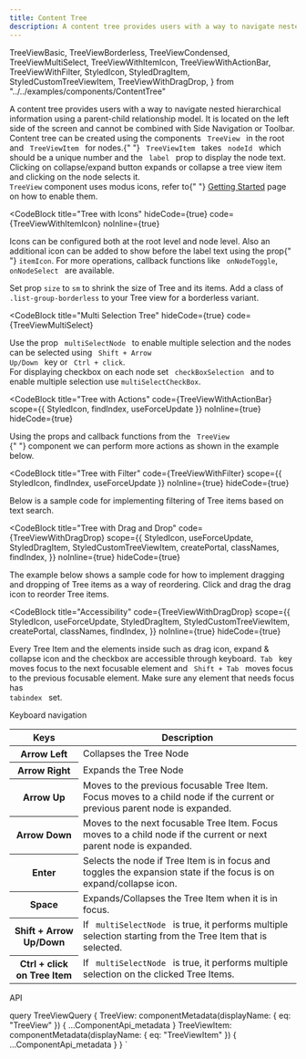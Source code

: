 ```yaml
---
title: Content Tree
description: A content tree provides users with a way to navigate nested hierarchical information using a parent-child relationship model.
---
```


  TreeViewBasic,
  TreeViewBorderless,
  TreeViewCondensed,
  TreeViewMultiSelect,
  TreeViewWithItemIcon,
  TreeViewWithActionBar,
  TreeViewWithFilter,
  StyledIcon,
  StyledDragItem,
  StyledCustomTreeViewItem,
  TreeViewWithDragDrop,
} from "../../examples/components/ContentTree"

<Overview>
  A content tree provides users with a way to navigate nested hierarchical
  information using a parent-child relationship model. It is located on the left
  side of the screen and cannot be combined with Side Navigation or Toolbar.
</Overview>

<CodeBlock title="Basic" code={TreeViewBasic}>
  Content tree can be created using the components <code> TreeView </code> in
  the root and <code> TreeViewItem </code> for nodes.{" "}
  <code> TreeViewItem </code> takes <code> nodeId </code> which should be a
  unique number and the <code> label </code> prop to display the node text.
  <br />
  Clicking on collapse/expand button expands or collapse a tree view item and
  clicking on the node selects it.
</CodeBlock>

<div className="docs-callout docs-callout-warning p-3 pb-0 rounded-lg">
  <code>TreeView</code> component uses modus icons, refer to{" "}
  <a href="/getting-started/">Getting Started</a> page on how to enable them.
</div>

<CodeBlock
  title="Tree with Icons"
  hideCode={true}
  code={TreeViewWithItemIcon}
  noInline={true}
>
  Icons can be configured both at the root level and node level. Also an
  additional icon can be added to show before the label text using the prop{" "}
  <code>itemIcon</code>. For more operations, callback functions like
  <code> onNodeToggle</code>,<code> onNodeSelect </code> are available.
</CodeBlock>

<CodeBlock title="Condensed Tree" hideCode={true} code={TreeViewCondensed}>
  Set prop <code>size</code> to <code>sm</code> to shrink the size of Tree and
  its items.
</CodeBlock>

<CodeBlock title="Borderless Tree" hideCode={true} code={TreeViewBorderless}>
  Add a class of <code>.list-group-borderless</code> to your Tree view for a
  borderless variant.
</CodeBlock>

<CodeBlock
  title="Multi Selection Tree"
  hideCode={true}
  code={TreeViewMultiSelect}
>
  Use the prop <code> multiSelectNode </code> to enable multiple selection and
  the nodes can be selected using
  <code> Shift + Arrow Up/Down </code> key or <code> Ctrl + click</code>.
  <br />
  For displaying checkbox on each node set <code> checkBoxSelection </code> and to
  enable multiple selection use <code>multiSelectCheckBox</code>.
</CodeBlock>

<CodeBlock
  title="Tree with Actions"
  code={TreeViewWithActionBar}
  scope={{ StyledIcon, findIndex, useForceUpdate }}
  noInline={true}
  hideCode={true}
>
  Using the props and callback functions from the <code> TreeView </code>{" "}
  component we can perform more actions as shown in the example below.
</CodeBlock>

<CodeBlock
  title="Tree with Filter"
  code={TreeViewWithFilter}
  scope={{ StyledIcon, findIndex, useForceUpdate }}
  noInline={true}
  hideCode={true}
>
  Below is a sample code for implementing filtering of Tree items based on text
  search.
</CodeBlock>

<CodeBlock
  title="Tree with Drag and Drop"
  code={TreeViewWithDragDrop}
  scope={{
    StyledIcon,
    useForceUpdate,
    StyledDragItem,
    StyledCustomTreeViewItem,
    createPortal,
    classNames,
    findIndex,
  }}
  noInline={true}
  hideCode={true}
>
  The example below shows a sample code for how to implement dragging and
  dropping of Tree items as a way of reordering. Click and drag the drag icon to
  reorder Tree items.
</CodeBlock>

<CodeBlock
  title="Accessibility"
  code={TreeViewWithDragDrop}
  scope={{
    StyledIcon,
    useForceUpdate,
    StyledDragItem,
    StyledCustomTreeViewItem,
    createPortal,
    classNames,
    findIndex,
  }}
  noInline={true}
  hideCode={true}
>
  Every Tree Item and the elements inside such as drag icon, expand & collapse
  icon and the checkbox are accessible through keyboard.<code> Tab </code> key
  moves focus to the next focusable element and <code> Shift + Tab </code> moves
  focus to the previous focusable element. Make sure any element that needs
  focus has <code> tabindex </code> set.
</CodeBlock>

<LinkedHeading h="3" className="h2" id="keyboard-navigation">
  Keyboard navigation
</LinkedHeading>

<table class="table table-bordered">
  <thead class="bg-gray-light">
    <tr>
      <th scope="col">Keys</th>
      <th scope="col">Description</th>
    </tr>
  </thead>
  <tbody>
    <tr>
      <th scope="row">Arrow Left</th>
      <td>Collapses the Tree Node</td>
    </tr>
    <tr>
      <th scope="row">Arrow Right</th>
      <td>Expands the Tree Node</td>
    </tr>
    <tr>
      <th scope="row">Arrow Up</th>
      <td>
        Moves to the previous focusable Tree Item. Focus moves to a child node
        if the current or previous parent node is expanded.
      </td>
    </tr>
    <tr>
      <th scope="row">Arrow Down</th>
      <td>
        Moves to the next focusable Tree Item. Focus moves to a child node if
        the current or next parent node is expanded.
      </td>
    </tr>
    <tr>
      <th scope="row">Enter</th>
      <td>
        Selects the node if Tree Item is in focus and toggles the expansion
        state if the focus is on expand/collapse icon.
      </td>
    </tr>
    <tr>
      <th scope="row">Space</th>
      <td>Expands/Collapses the Tree Item when it is in focus. </td>
    </tr>
    <tr>
      <th scope="row">Shift + Arrow Up/Down</th>
      <td>
        If <code> multiSelectNode </code> is true, it performs multiple
        selection starting from the Tree Item that is selected.
      </td>
    </tr>
    <tr>
      <th scope="row">Ctrl + click on Tree Item</th>
      <td>
        If <code> multiSelectNode </code> is true, it performs multiple
        selection on the clicked Tree Items.
      </td>
    </tr>
  </tbody>
</table>

<LinkedHeading h="2" className="h1" id="content-tree-api">
  API
</LinkedHeading>
<ComponentApi metadata={props.data.TreeView} />
<ComponentApi metadata={props.data.TreeViewItem} />

  query TreeViewQuery {
    TreeView: componentMetadata(displayName: { eq: "TreeView" }) {
      ...ComponentApi_metadata
    }
    TreeViewItem: componentMetadata(displayName: { eq: "TreeViewItem" }) {
      ...ComponentApi_metadata
    }
  }
`

